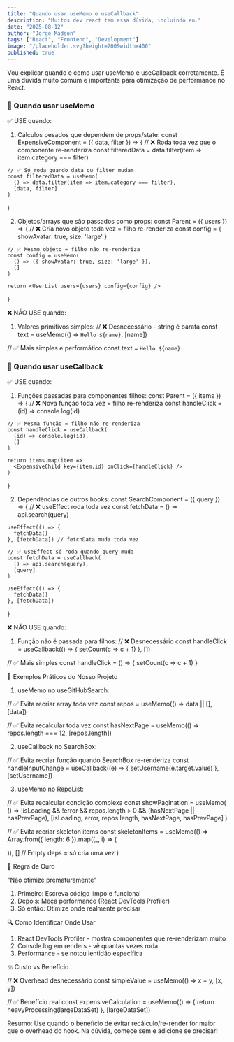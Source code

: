 ```yaml
---
title: "Quando usar useMemo e useCallback"
description: "Muitos dev react tem essa dúvida, incluindo eu."
date: "2025-08-12"
author: "Jorge Madson"
tags: ["React", "Frontend", "Development"]
image: "/placeholder.svg?height=200&width=400"
published: true
---
```

Vou explicar quando e como usar useMemo e useCallback
  corretamente. É uma dúvida muito comum e importante para
  otimização de performance no React.

###  🎯 Quando usar useMemo

  ✅ USE quando:

  1. Cálculos pesados que dependem de props/state:
  const ExpensiveComponent = ({ data, filter }) => {
    // ❌ Roda toda vez que o componente re-renderiza
    const filteredData = data.filter(item => item.category ===
  filter)

    // ✅ Só roda quando data ou filter mudam
    const filteredData = useMemo(
      () => data.filter(item => item.category === filter),
      [data, filter]
    )
  }

  2. Objetos/arrays que são passados como props:
  const Parent = ({ users }) => {
    // ❌ Cria novo objeto toda vez = filho re-renderiza
    const config = { showAvatar: true, size: 'large' }

    // ✅ Mesmo objeto = filho não re-renderiza
    const config = useMemo(
      () => ({ showAvatar: true, size: 'large' }),
      []
    )

    return <UserList users={users} config={config} />
  }

  ❌ NÃO USE quando:

  1. Valores primitivos simples:
  // ❌ Desnecessário - string é barata
  const text = useMemo(() => `Hello ${name}`, [name])

  // ✅ Mais simples e performático
  const text = `Hello ${name}`

###  🎯 Quando usar useCallback

  ✅ USE quando:

  1. Funções passadas para componentes filhos:
  const Parent = ({ items }) => {
    // ❌ Nova função toda vez = filho re-renderiza
    const handleClick = (id) => console.log(id)

    // ✅ Mesma função = filho não re-renderiza
    const handleClick = useCallback(
      (id) => console.log(id),
      []
    )

    return items.map(item =>
      <ExpensiveChild key={item.id} onClick={handleClick} />
    )
  }

  2. Dependências de outros hooks:
  const SearchComponent = ({ query }) => {
    // ❌ useEffect roda toda vez
    const fetchData = () => api.search(query)

    useEffect(() => {
      fetchData()
    }, [fetchData]) // fetchData muda toda vez

    // ✅ useEffect só roda quando query muda
    const fetchData = useCallback(
      () => api.search(query),
      [query]
    )

    useEffect(() => {
      fetchData()
    }, [fetchData])
  }

  ❌ NÃO USE quando:

  1. Função não é passada para filhos:
  // ❌ Desnecessário
  const handleClick = useCallback(() => {
    setCount(c => c + 1)
  }, [])

  // ✅ Mais simples
  const handleClick = () => {
    setCount(c => c + 1)
  }

  📝 Exemplos Práticos do Nosso Projeto

  1. useMemo no useGitHubSearch:

  // ✅ Evita recriar array toda vez
  const repos = useMemo(() => data || [], [data])

  // ✅ Evita recalcular toda vez
  const hasNextPage = useMemo(() => repos.length === 12,
  [repos.length])

  2. useCallback no SearchBox:

  // ✅ Evita recriar função quando SearchBox re-renderiza
  const handleInputChange = useCallback((e) => {
    setUsername(e.target.value)
  }, [setUsername])

  3. useMemo no RepoList:

  // ✅ Evita recalcular condição complexa
  const showPagination = useMemo(
    () => !isLoading && !error && repos.length > 0 &&
  (hasNextPage || hasPrevPage),
    [isLoading, error, repos.length, hasNextPage, hasPrevPage]
  )

  // ✅ Evita recriar skeleton items
  const skeletonItems = useMemo(() =>
    Array.from({ length: 6 }).map((_, i) => (
      <div key={i} className="skeleton-loading h-28 rounded-lg" 
  />
    )),
    [] // Empty deps = só cria uma vez
  )

  🚨 Regra de Ouro

  "Não otimize prematuramente"

  1. Primeiro: Escreva código limpo e funcional
  2. Depois: Meça performance (React DevTools Profiler)
  3. Só então: Otimize onde realmente precisar

  🔍 Como Identificar Onde Usar

  1. React DevTools Profiler - mostra componentes que
  re-renderizam muito
  2. Console.log em renders - vê quantas vezes roda
  3. Performance - se notou lentidão específica

  ⚖️ Custo vs Benefício

  // ❌ Overhead desnecessário
  const simpleValue = useMemo(() => x + y, [x, y])

  // ✅ Benefício real
  const expensiveCalculation = useMemo(() => {
    return heavyProcessing(largeDataSet)
  }, [largeDataSet])

  Resumo: Use quando o benefício de evitar recálculo/re-render
  for maior que o overhead do hook. Na dúvida, comece sem e
  adicione se precisar!

